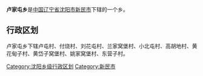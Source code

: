 {{中国乡级行政区
|行政区全称 = 卢家屯乡
|景观照片文件名 = 
|景观照片描述 = 
|汉语拼音 =
|其他语言 = 
|其他语言名称 = 
|位置图文件名 = 
|位置图描述 = 
|自定义图片=
|上级行政区 = [[辽宁省|辽宁省]][[沈阳市|沈阳市]][[新民市|新民市]]
|行政区类别 = 乡
|行政区划代码 = 
|行政区划 = 
|村委会 = 
|居委会 = 
|建置时间 = 
|领导职位 = 
|领导名称 = 
|政府驻地 = 
|毗邻 = 
|地理坐标 = 
|总面积 = 
|总人口 = 
|户籍人口 = 
|户籍人口年份 = 
|常住人口 = 
|常住人口年份 = 
|人口密度 = 
|GDP = 
|邮政编码 = 
|电话区号 = 
|官方网站 = 
|网站名称 = 
}}
'''卢家屯乡'''是[[中华人民共和国|中国]][[辽宁省|辽宁省]][[沈阳市|沈阳市]][[新民市|新民市]]下辖的一个乡。

== 行政区划 ==

卢家屯乡下辖卢屯村、付烧村、刘花屯村、兰家窝堡村、小北屯村、高胡地村、黄花甸子村、黄岱子窝堡村、姚家窝堡村、东营子村。

{{辽宁小作品}}
{{新民市行政区划}}

[[Category:沈阳乡级行政区划|Category:沈阳乡级行政区划]]
[[Category:新民市|Category:新民市]]